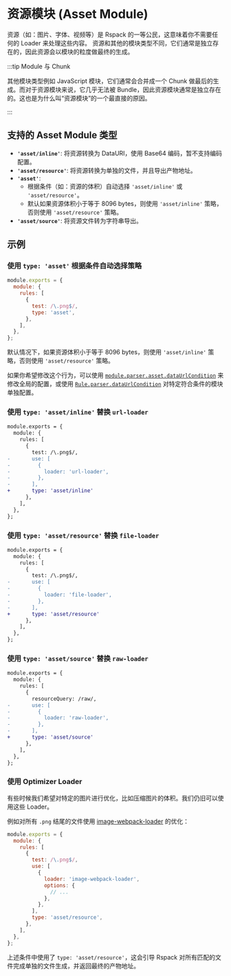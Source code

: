 # 资源模块 (Asset Module)

资源（如：图片、字体、视频等）是 Rspack 的一等公民，这意味着你不需要任何的 Loader 来处理这些内容。
资源和其他的模块类型不同，它们通常是独立存在的，因此资源会以模块的粒度做最终的生成。

:::tip Module 与 Chunk

其他模块类型例如 JavaScript 模块，它们通常会合并成一个 Chunk 做最后的生成。而对于资源模块来说，它几乎无法被 Bundle，因此资源模块通常是独立存在的。这也是为什么叫“资源模块”的一个最直接的原因。

:::

## 支持的 Asset Module 类型

- **`'asset/inline'`**: 将资源转换为 DataURI，使用 Base64 编码，暂不支持编码配置。
- **`'asset/resource'`**: 将资源转换为单独的文件，并且导出产物地址。
- **`'asset'`**:
  - 根据条件（如：资源的体积）自动选择 `'asset/inline'` 或 `'asset/resource'`。
  - 默认如果资源体积小于等于 8096 bytes，则使用 `'asset/inline'` 策略，否则使用 `'asset/resource'` 策略。
- **`'asset/source'`**: 将资源文件转为字符串导出。

## 示例

### 使用 `type: 'asset'` 根据条件自动选择策略

```js title="rspack.config.js"
module.exports = {
  module: {
    rules: [
      {
        test: /\.png$/,
        type: 'asset',
      },
    ],
  },
};
```

默认情况下，如果资源体积小于等于 8096 bytes，则使用 `'asset/inline'` 策略，否则使用 `'asset/resource'` 策略。

如果你希望修改这个行为，可以使用 [`module.parser.asset.dataUrlCondition`](/config/module#moduleparserasset) 来修改全局的配置，或使用 [`Rule.parser.dataUrlCondition`](/config/module#ruleparserdataurlcondition) 对特定符合条件的模块单独配置。

### 使用 `type: 'asset/inline'` 替换 `url-loader`

```diff title="rspack.config.js"
module.exports = {
  module: {
    rules: [
      {
        test: /\.png$/,
-       use: [
-         {
-           loader: 'url-loader',
-         },
-       ],
+       type: 'asset/inline'
      },
    ],
  },
};
```

### 使用 `type: 'asset/resource'` 替换 `file-loader`

```diff title="rspack.config.js"
module.exports = {
  module: {
    rules: [
      {
        test: /\.png$/,
-       use: [
-         {
-           loader: 'file-loader',
-         },
-       ],
+       type: 'asset/resource'
      },
    ],
  },
};
```

### 使用 `type: 'asset/source'` 替换 `raw-loader`

```diff title="rspack.config.js"
module.exports = {
  module: {
    rules: [
      {
        resourceQuery: /raw/,
-       use: [
-         {
-           loader: 'raw-loader',
-         },
-       ],
+       type: 'asset/source'
      },
    ],
  },
};
```

### 使用 Optimizer Loader

有些时候我们希望对特定的图片进行优化，比如压缩图片的体积。我们仍旧可以使用这些 Loader。

例如对所有 `.png` 结尾的文件使用 [image-webpack-loader](https://github.com/tcoopman/image-webpack-loader) 的优化：

```js title="rspack.config.js"
module.exports = {
  module: {
    rules: [
      {
        test: /\.png$/,
        use: [
          {
            loader: 'image-webpack-loader',
            options: {
              // ...
            },
          },
        ],
        type: 'asset/resource',
      },
    ],
  },
};
```

上述条件中使用了 `type: 'asset/resource'`，这会引导 Rspack 对所有匹配的文件完成单独的文件生成，并返回最终的产物地址。
